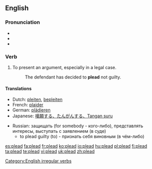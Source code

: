 ==English==

===Pronunciation===
* {{IPA|/'pliːd/}}
* {{audio|en-us-plead.ogg|Audio (US)}}
* {{rhymes|iːd}}

===Verb===
{{en-verb|pleads|pleading|'''[[pled]]''' ''(North American and Scottish English)'' or '''[[pleaded]]''' ''(UK)''}}

# To present an argument, especially in a legal case.
#: The  defendant has decided to '''plead''' not guilty.

====Translations====
{{trans-top|To present an argument}}
* Dutch: [[pleiten]], [[bepleiten]]
* French: [[plaider]]
* German: [[plädieren]]
* Japanese: [[嘆願する、たんがんする、Tangan suru]]
{{trans-mid}}
* Russian: защищать (for somebody - кого-либо), представлять интересы, выступать с заявлением (в суде)
** to plead guilty (to) - признать себя виновным (в чём-либо)
{{trans-bottom}}

[[Category:English irregular verbs]]

[[es:plead]]
[[fa:plead]]
[[fr:plead]]
[[ko:plead]]
[[io:plead]]
[[hu:plead]]
[[pl:plead]]
[[fi:plead]]
[[ta:plead]]
[[te:plead]]
[[vi:plead]]
[[uk:plead]]
[[zh:plead]]